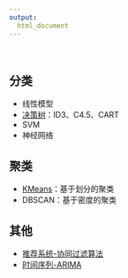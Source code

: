 ```yaml
---
output:
  html_document
---
```


<br>

## 分类
+ 线性模型
+ [决策树](ml_decision_tree.html)：ID3、C4.5、CART
+ SVM
+ 神经网络

## 聚类
+ [KMeans](kmeans.html)：基于划分的聚类
+ DBSCAN：基于密度的聚类

## 其他
+ [推荐系统-协同过滤算法](collaborative_filtering.html)
+ [时间序列-ARIMA](ml_arima_basic.html)

